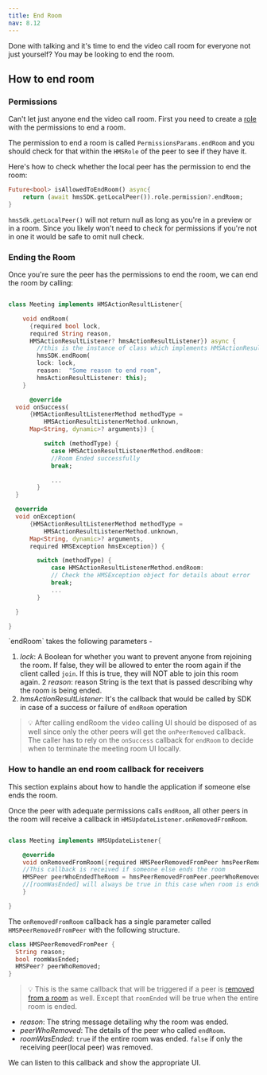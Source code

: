 ```yaml
---
title: End Room
nav: 8.12
---
```


Done with talking and it's time to end the video call room for everyone not just yourself? You may be looking to end the room.

## How to end room

<div className="steps-container">

### Permissions

Can't let just anyone end the video call room. First you need to create a [role](/concepts/v2/concepts/security-and-tokens) with the permissions to end a room.

The permission to end a room is called `PermissionsParams.endRoom` and you should check for that within the `HMSRole` of the peer to see if they have it.

Here's how to check whether the local peer has the permission to end the room:

```dart
Future<bool> isAllowedToEndRoom() async{
    return (await hmsSDK.getLocalPeer()).role.permission?.endRoom;
}
```

`hmsSdk.getLocalPeer()` will not return null as long as you're in a preview or in a room.
Since you likely won't need to check for permissions if you're not in one it would be safe to omit null check.

### Ending the Room

Once you're sure the peer has the permissions to end the room, we can end the room by calling:

```dart

class Meeting implements HMSActionResultListener{

    void endRoom(
      {required bool lock,
      required String reason,
      HMSActionResultListener? hmsActionResultListener}) async {
        //this is the instance of class which implements HMSActionResultListener
        hmsSDK.endRoom(
        lock: lock,
        reason:  "Some reason to end room",
        hmsActionResultListener: this);
    }

      @override
  void onSuccess(
      {HMSActionResultListenerMethod methodType =
          HMSActionResultListenerMethod.unknown,
      Map<String, dynamic>? arguments}) {

          switch (methodType) {
            case HMSActionResultListenerMethod.endRoom:
            //Room Ended successfully
            break;

            ...
        }
  }

  @override
  void onException(
      {HMSActionResultListenerMethod methodType =
          HMSActionResultListenerMethod.unknown,
      Map<String, dynamic>? arguments,
      required HMSException hmsException}) {

        switch (methodType) {
            case HMSActionResultListenerMethod.endRoom:
            // Check the HMSException object for details about error
            break;
            ...
        }

  }

}
```

\`endRoom` takes the following parameters -

1. _lock_: A Boolean for whether you want to prevent anyone from rejoining the room. If false, they will be allowed to enter the room again if the client called `join`. If this is true, they will NOT able to join this room again.
   2 _reason_: reason String is the text that is passed describing why the room is being ended.
2. _hmsActionResultListener_: It's the callback that would be called by SDK in case of a success or failure of `endRoom` operation

> 💡 After calling endRoom the video calling UI should be disposed of as well since only the other peers will get the `onPeerRemoved` callback. The caller has to rely on the `onSuccess` callback for `endRoom` to decide when to terminate the meeting room UI locally.

</div>

### How to handle an end room callback for receivers

This section explains about how to handle the application if someone else ends the room.

Once the peer with adequate permissions calls `endRoom`, all other peers in the room will receive a callback in `HMSUpdateListener.onRemovedFromRoom`.

```dart

class Meeting implements HMSUpdateListener{

    @override
    void onRemovedFromRoom({required HMSPeerRemovedFromPeer hmsPeerRemovedFromPeer}) {
    //This callback is received if someone else ends the room
    HMSPeer peerWhoEndedTheRoom = hmsPeerRemovedFromPeer.peerWhoRemoved
    //[roomWasEnded] will always be true in this case when room is ended.
    }

}

```

The `onRemovedFromRoom` callback has a single parameter called `HMSPeerRemovedFromPeer` with the following structure.

```dart
class HMSPeerRemovedFromPeer {
  String reason;
  bool roomWasEnded;
  HMSPeer? peerWhoRemoved;
}
```

> 💡 This is the same callback that will be triggered if a peer is [removed from a room](/flutter/v2/features/remove-peer) as well. Except that `roomEnded` will be true when the entire room is ended.

-   _reason_: The string message detailing why the room was ended.
-   _peerWhoRemoved_: The details of the peer who called `endRoom`.
-   _roomWasEnded_: `true` if the entire room was ended. `false` if only the receiving peer(local peer) was removed.

We can listen to this callback and show the appropriate UI.

